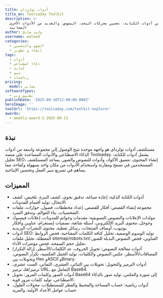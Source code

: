 ```yaml
---
title: أدوات تولزداي
title_en: Toolsaday Toolkit
description: >-
  مجموعة من أدوات الكتابة، تحسين محركات البحث، النصوص، والعديد من الأدوات الأخرى
  المجانية
author: وليد صادق
username: waleed
categories:
  - الفهم والتحسين
  - إنشاء و تطوير
tags:
  - أدوات
  - ذكاء اصطناعي
  - كتابة
  - سيو
  - رياضيات
pricing:
  model: مجاني
softwareTypes:
  - تطبيق ويب
publishDate: '2025-09-10T12:00:00.000Z'
heroImage: ''
toolUrl: 'https://toolsaday.com/toolkit-explorer'
awards:
  - weekly-award-2-2025-09-13
---
```


## نبذة

مستكشف أدوات تولزداي هو واجهة موحدة تتيح الوصول إلى مجموعة واسعة من أدوات الذكاء الاصطناعي والأدوات المساعدة على منصة Toolsaday. يشمل أدوات للكتابة، تحليل SEO، إنشاء المحتوى، تنسيق الأكواد، وأدوات للنصوص والصور. يساعد المستكشف المستخدمين في تصفح ومقارنة واستخدام الأدوات من مكان واحد بسهولة وكفاءة، مما يساهم في تسريع سير العمل وتحسين الإنتاجية.
## المميزات

- أدوات الكتابة الذكية: إعادة صياغة، تدقيق نحوي، كشف النبرة، تلخيص، كشف الانتحال، توليد أقسام للمدونات.
- مجموعة إنشاء القصص: أفكار للقصص، إعداد مخططات، فصول، حوارات، ملفات الشخصيات، بناء العوالم، وتدفق السرد.
- مولدات الإعلانات والنصوص التسويقية: مقدمات وخواتم للمدونات، إعلانات فيسبوك وجوجل، محتوى البريد الإلكتروني، أسئلة شائعة، تسميات إنستغرام، عناوين وأفكار يوتيوب، أوصاف المنتجات، رسائل تغطية، محتوى النشرات البريدية.
- أدوات SEO: توليد الوسوم الوصفية، تحليل كثافة الكلمات المفتاحية، فحص الروابط المعطلة، تحليل ملفات sitemap/robots.txt/العناوين، فحص النصوص البديلة للصور، تحليل حجم الصفحة، فحص مؤشرات الأداء.
- أدوات معالجة النصوص: تحويل الحروف، عد الكلمات/الأسطر، إزالة التكرار/المسافات/الأسطر، عكس النصوص والكلمات، توليد الجمل العكسية، تكرار النصوص، وتحويلات بين Hex وASCII وBinary.
- أدوات الترميز والتحويل: تحويلات بين الثنائي، العشري، الثماني، الست عشري، ترميز/فك ترميز URL، التعامل مع Base64.
- أدوات الصور وكلمات المرور: تحويل Base64 إلى صورة والعكس، توليد صور بالذكاء الاصطناعي، توليد كلمات مرور قوية.
- أدوات رياضية: حساب المساحة والمحيط والقطر للمستطيلات، محولات الطول، حساب عوامل الأعداد الأولية، والمزيد.

